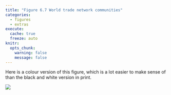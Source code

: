 ```yaml
---
title: "Figure 6.7 World trade network communities"
categories: 
  - figures
  - extras
execute: 
  cache: true
  freeze: auto
knitr:
  opts_chunk: 
    warning: false
    message: false
---
```


Here is a colour version of this figure, which is a lot easier to make sense of than the black and white version in print.

![](trade.png)